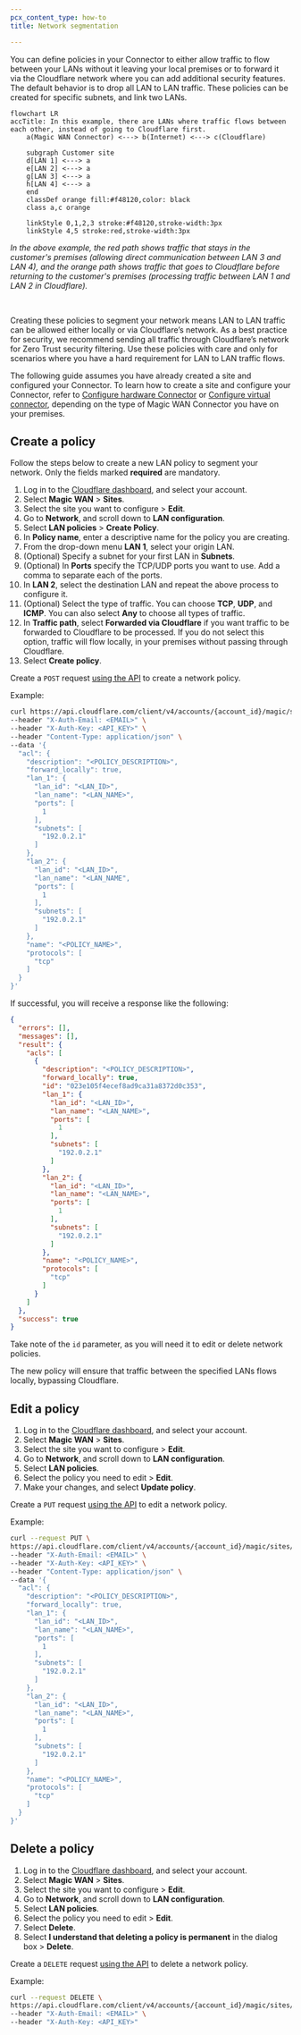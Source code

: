 ```yaml
---
pcx_content_type: how-to
title: Network segmentation

---
```



You can define policies in your Connector to either allow traffic to flow between your LANs without it leaving your local premises or to forward it via the Cloudflare network where you can add additional security features. The default behavior is to drop all LAN to LAN traffic. These policies can be created for specific subnets, and link two LANs.

```mermaid
flowchart LR
accTitle: In this example, there are LANs where traffic flows between each other, instead of going to Cloudflare first.
    a(Magic WAN Connector) <---> b(Internet) <---> c(Cloudflare)

    subgraph Customer site
    d[LAN 1] <---> a
    e[LAN 2] <---> a
    g[LAN 3] <---> a
    h[LAN 4] <---> a
    end
    classDef orange fill:#f48120,color: black
    class a,c orange

    linkStyle 0,1,2,3 stroke:#f48120,stroke-width:3px
    linkStyle 4,5 stroke:red,stroke-width:3px
```

*In the above example, the red path shows traffic that stays in the customer's premises (allowing direct communication between LAN 3 and LAN 4), and the orange path shows traffic that goes to Cloudflare before returning to the customer's premises (processing traffic between LAN 1 and LAN 2 in Cloudflare).*

<br/>

Creating these policies to segment your network means LAN to LAN traffic can be allowed either locally or via Cloudflare’s network. As a best practice for security, we recommend sending all traffic through Cloudflare’s network for Zero Trust security filtering. Use these policies with care and only for scenarios where you have a hard requirement for LAN to LAN traffic flows.

The following guide assumes you have already created a site and configured your Connector. To learn how to create a site and configure your Connector, refer to [Configure hardware Connector](/magic-wan/configuration/connector/configure-hardware-connector/) or [Configure virtual connector](/magic-wan/configuration/connector/configure-virtual-connector/), depending on the type of Magic WAN Connector you have on your premises.

## Create a policy

<Tabs> <TabItem label="dashboard">

Follow the steps below to create a new LAN policy to segment your network. Only the fields marked **required** are mandatory.

1. Log in to the [Cloudflare dashboard](https://dash.cloudflare.com/login), and select your account.
2. Select **Magic WAN** > **Sites**.
3. Select the site you want to configure > **Edit**.
4. Go to **Network**, and scroll down to **LAN configuration**.
5. Select **LAN policies** > **Create Policy**.
6. In **Policy name**, enter a descriptive name for the policy you are creating.
7. From the drop-down menu **LAN 1**, select your origin LAN.
8. (Optional) Specify a subnet for your first LAN in **Subnets**.
9. (Optional) In **Ports** specify the TCP/UDP ports you want to use. Add a comma to separate each of the ports.
10. In **LAN 2**, select the destination LAN and repeat the above process to configure it.
11. (Optional) Select the type of traffic. You can choose **TCP**, **UDP**, and **ICMP**. You can also select **Any** to choose all types of traffic.
12. In **Traffic path**, select **Forwarded via Cloudflare** if you want traffic to be forwarded to Cloudflare to be processed. If you do not select this option, traffic will flow locally, in your premises without passing through Cloudflare.
13. Select **Create policy**.

</TabItem> <TabItem label="api">

<Render file="connector/account-id-api-key" />

Create a `POST` request [using the API](/api/operations/magic-site-acls-create-acl) to create a network policy.

Example:

```bash
curl https://api.cloudflare.com/client/v4/accounts/{account_id}/magic/sites/{site_id}/acls \
--header "X-Auth-Email: <EMAIL>" \
--header "X-Auth-Key: <API_KEY>" \
--header "Content-Type: application/json" \
--data '{
  "acl": {
    "description": "<POLICY_DESCRIPTION>",
    "forward_locally": true,
    "lan_1": {
      "lan_id": "<LAN_ID>",
      "lan_name": "<LAN_NAME>",
      "ports": [
        1
      ],
      "subnets": [
        "192.0.2.1"
      ]
    },
    "lan_2": {
      "lan_id": "<LAN_ID>",
      "lan_name": "<LAN_NAME",
      "ports": [
        1
      ],
      "subnets": [
        "192.0.2.1"
      ]
    },
    "name": "<POLICY_NAME>",
    "protocols": [
      "tcp"
    ]
  }
}'
```

If successful, you will receive a response like the following:

```json
{
  "errors": [],
  "messages": [],
  "result": {
    "acls": [
      {
        "description": "<POLICY_DESCRIPTION>",
        "forward_locally": true,
        "id": "023e105f4ecef8ad9ca31a8372d0c353",
        "lan_1": {
          "lan_id": "<LAN_ID>",
          "lan_name": "<LAN_NAME>",
          "ports": [
            1
          ],
          "subnets": [
            "192.0.2.1"
          ]
        },
        "lan_2": {
          "lan_id": "<LAN_ID>",
          "lan_name": "<LAN_NAME>",
          "ports": [
            1
          ],
          "subnets": [
            "192.0.2.1"
          ]
        },
        "name": "<POLICY_NAME>",
        "protocols": [
          "tcp"
        ]
      }
    ]
  },
  "success": true
}
```

Take note of the `id` parameter, as you will need it to edit or delete network policies.

</TabItem> </Tabs>

The new policy will ensure that traffic between the specified LANs flows locally, bypassing Cloudflare.

## Edit a policy

<Tabs> <TabItem label="dashboard">

1. Log in to the [Cloudflare dashboard](https://dash.cloudflare.com/login), and select your account.
2. Select **Magic WAN** > **Sites**.
3. Select the site you want to configure > **Edit**.
4. Go to **Network**, and scroll down to **LAN configuration**.
5. Select **LAN policies**.
6. Select the policy you need to edit > **Edit**.
7. Make your changes, and select **Update policy**.

</TabItem> <TabItem label="api">

<Render file="connector/account-id-api-key" />

Create a `PUT` request [using the API](/api/operations/magic-site-acls-update-acl) to edit a network policy.

Example:

```bash
curl --request PUT \
https://api.cloudflare.com/client/v4/accounts/{account_id}/magic/sites/{site_id}/acls/{acl_id} \
--header "X-Auth-Email: <EMAIL>" \
--header "X-Auth-Key: <API_KEY>" \
--header "Content-Type: application/json" \
--data '{
  "acl": {
    "description": "<POLICY_DESCRIPTION>",
    "forward_locally": true,
    "lan_1": {
      "lan_id": "<LAN_ID>",
      "lan_name": "<LAN_NAME>",
      "ports": [
        1
      ],
      "subnets": [
        "192.0.2.1"
      ]
    },
    "lan_2": {
      "lan_id": "<LAN_ID>",
      "lan_name": "<LAN_NAME>",
      "ports": [
        1
      ],
      "subnets": [
        "192.0.2.1"
      ]
    },
    "name": "<POLICY_NAME>",
    "protocols": [
      "tcp"
    ]
  }
}'
```

</TabItem> </Tabs>

## Delete a policy

<Tabs> <TabItem label="dashboard">

1. Log in to the [Cloudflare dashboard](https://dash.cloudflare.com/login), and select your account.
2. Select **Magic WAN** > **Sites**.
3. Select the site you want to configure > **Edit**.
4. Go to **Network**, and scroll down to **LAN configuration**.
5. Select **LAN policies**.
6. Select the policy you need to edit > **Edit**.
7. Select **Delete**.
8. Select **I understand that deleting a policy is permanent** in the dialog box > **Delete**.

</TabItem> <TabItem label="api">

<Render file="connector/account-id-api-key" />

Create a `DELETE` request [using the API](/api/operations/magic-site-acls-delete-acl) to delete a network policy.

Example:

```bash
curl --request DELETE \
https://api.cloudflare.com/client/v4/accounts/{account_id}/magic/sites/{site_id}/acls/{acl_identifier} \
--header "X-Auth-Email: <EMAIL>" \
--header "X-Auth-Key: <API_KEY>"
```

</TabItem> </Tabs>
